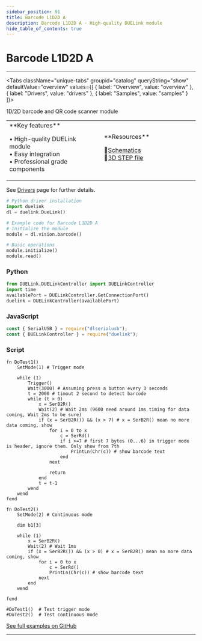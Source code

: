 ```yaml
---
sidebar_position: 91
title: Barcode L1D2D A
description: Barcode L1D2D A - High-quality DUELink module
hide_table_of_contents: true
---
```



# Barcode L1D2D A

<ImageSection 
  product="vibarcodel1d2d-a"
  tagline="High-quality DUELink module"
/>

---

<Tabs className="unique-tabs" groupid="catalog" queryString="show" defaultValue="overview"
  values={[
    {
        label: "Overview",
        value: "overview"
    },
    {
        label: "Drivers",
        value: "drivers"
    },
    {
        label: "Samples",
        value: "samples"
    }
]}>

<TabItem value="overview">

1D/2D barcode and QR code scanner module

<table><td width='50%'>
**Key features**

• High-quality DUELink module<br/>
• Easy integration<br/>
• Professional grade components<br/>

</td><td width='50%'>
**Resources**
 
📄[Schematics](/sch/gdl-vibarcodel1d2d-a.pdf)<br/>
🔩[3D STEP file](/3d/gdl-vibarcodel1d2d-a.step)<br/>
</td></table>

</TabItem>

<TabItem value="drivers">

See [Drivers](/docs/engine/drivers) page for further details.

```python
# Python driver installation
import duelink
dl = duelink.DueLink()

# Example code for Barcode L1D2D A
# Initialize the module
module = dl.vision.barcode()

# Basic operations
module.initialize()
module.read()
```

</TabItem>

<TabItem value="samples">

### Python

```python
from DUELink.DUELinkController import DUELinkController
import time
availablePort = DUELinkController.GetConnectionPort()
duelink = DUELinkController(availablePort)
```

### JavaScript

```javascript
const { SerialUSB } = require("dlserialusb");
const { DUELinkController } = require("duelink");
```

### Script

```basic
fn DoTest1()
    SetMode(1) # Trigger mode
    
    while (1)
        Trigger()
        Wait(3000) # Assuming press a button every 3 seconds
        t = 2000 # timout 2 second to detect barcode
        while (t > 0)
            x = SerB2R()
            Wait(2) # Wait 2ms (9600 need around 1ms timing for data coming, Wait 2ms to be sure)
            if (x = SerB2R()) && (x > 7) # x = SerB2R() mean no more data coming, show
                for i = 0 to x
                    c = SerRd()
                    if i >=7 # first 7 bytes (0...6) in trigger mode is header, ignore them. Only show from 7th          
                        PrintLn(Chr(c)) # show barcode text
                    end
                next
                
                return
            end
            t = t-1
        wend
    wend
fend

fn DoTest2()
    SetMode(2) # Continuous mode
    
    dim b1[3] 
    
    while (1)
        x = SerB2R()
        Wait(2) # Wait 1ms
        if (x = SerB2R()) && (x > 0) # x = SerB2R() mean no more data coming, show
            for i = 0 to x
                c = SerRd()
                PrintLn(Chr(c)) # show barcode text
            next
        end
    wend
 
fend

#DoTest1()  # Test trigger mode
#DoTest2()  # Test continuous mode
```

[See full examples on GitHub](https://github.com/ghi-electronics/duelink-website/tree/main/static/code/samples)

</TabItem>

</Tabs>

---

<OrderSection
    product="DUELink Barcode L1D2D A"
    partnumber="GDL-VIBARCODEL1D2D-A"
    price="$19.99"
/>
